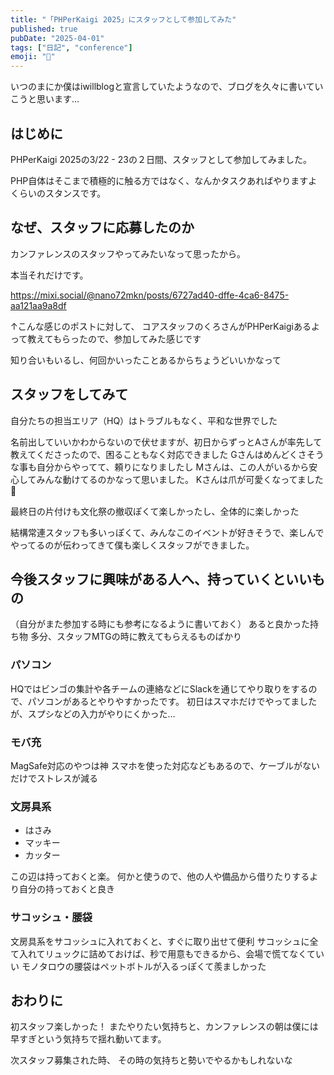 ```yaml
---
title: "「PHPerKaigi 2025」にスタッフとして参加してみた"
published: true
pubDate: "2025-04-01"
tags: ["日記", "conference"]
emoji: "👤"
---
```


いつのまにか僕はiwillblogと宣言していたようなので、ブログを久々に書いていこうと思います…

## はじめに
PHPerKaigi 2025の3/22 - 23の２日間、スタッフとして参加してみました。

PHP自体はそこまで積極的に触る方ではなく、なんかタスクあればやりますよくらいのスタンスです。

## なぜ、スタッフに応募したのか
カンファレンスのスタッフやってみたいなって思ったから。

本当それだけです。

https://mixi.social/@nano72mkn/posts/6727ad40-dffe-4ca6-8475-aa121aa9a8df

↑こんな感じのポストに対して、
コアスタッフのくろさんがPHPerKaigiあるよって教えてもらったので、参加してみた感じです

知り合いもいるし、何回かいったことあるからちょうどいいかなって

## スタッフをしてみて
自分たちの担当エリア（HQ）はトラブルもなく、平和な世界でした

名前出していいかわからないので伏せますが、初日からずっとAさんが率先して教えてくださったので、困ることもなく対応できました
Gさんはめんどくさそうな事も自分からやってて、頼りになりましたし
Mさんは、この人がいるから安心してみんな動けてるのかなって思いました。
Kさんは爪が可愛くなってました💅

最終日の片付けも文化祭の撤収ぽくて楽しかったし、全体的に楽しかった

結構常連スタッフも多いっぽくて、みんなこのイベントが好きそうで、楽しんでやってるのが伝わってきて僕も楽しくスタッフができました。

## 今後スタッフに興味がある人へ、持っていくといいもの
（自分がまた参加する時にも参考になるように書いておく）
あると良かった持ち物
多分、スタッフMTGの時に教えてもらえるものばかり

### パソコン
HQではビンゴの集計や各チームの連絡などにSlackを通じてやり取りをするので、パソコンがあるとやりやすかったです。
初日はスマホだけでやってましたが、スプシなどの入力がやりにくかった…

### モバ充
MagSafe対応のやつは神
スマホを使った対応などもあるので、ケーブルがないだけでストレスが減る

### 文房具系

- はさみ
- マッキー
- カッター

この辺は持っておくと楽。
何かと使うので、他の人や備品から借りたりするより自分の持っておくと良き

### サコッシュ・腰袋
文房具系をサコッシュに入れておくと、すぐに取り出せて便利
サコッシュに全て入れてリュックに詰めておけば、秒で用意もできるから、会場で慌てなくていい
モノタロウの腰袋はペットボトルが入るっぽくて羨ましかった

## おわりに

初スタッフ楽しかった！
またやりたい気持ちと、カンファレンスの朝は僕には早すぎという気持ちで揺れ動いてます。

次スタッフ募集された時、
その時の気持ちと勢いでやるかもしれないな
